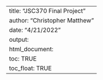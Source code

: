 ---
title: "JSC370 Final Project"
author: "Christopher Matthew"
date: "4/21/2022"
output: 
  html_document:
    toc: TRUE
    toc_float: TRUE
---